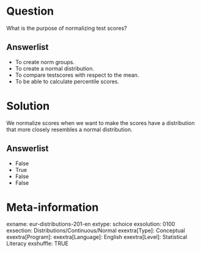 Question
========
What is the purpose of normalizing test scores?

Answerlist
----------
* To create norm groups.
* To create a normal distribution.
* To compare testscores with respect to the mean.
* To be able to calculate percentile scores.


Solution
========
We normalize scores when we want to make the scores have a distribution that more closely resembles a normal distribution.

Answerlist
----------
* False
* True
* False
* False


Meta-information
================
exname: eur-distributions-201-en
extype: schoice
exsolution: 0100
exsection: Distributions/Continuous/Normal
exextra[Type]: Conceptual
exextra[Program]: 
exextra[Language]: English
exextra[Level]: Statistical Literacy
exshuffle: TRUE
